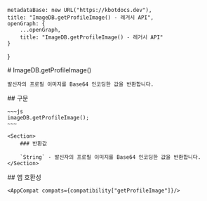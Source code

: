 
    metadataBase: new URL("https://kbotdocs.dev"),
    title: "ImageDB.getProfileImage() - 레거시 API",
    openGraph: {
        ...openGraph,
        title: "ImageDB.getProfileImage() - 레거시 API"
    }
}

<Section>
    # ImageDB.getProfileImage()

    발신자의 프로필 이미지를 Base64 인코딩한 값을 반환합니다.
</Section>
<Section>
    ## 구문

    ~~~js
    imageDB.getProfileImage();
    ~~~

    <Section>
        ### 반환값

        `String` - 발신자의 프로필 이미지를 Base64 인코딩한 값을 반환합니다.
    </Section>
</Section>
<Section>
    ## 앱 호환성

    <AppCompat compats={compatibility["getProfileImage"]}/>
</Section>